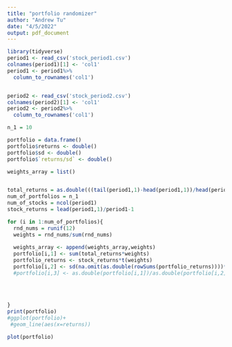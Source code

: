 ```yaml
---
title: "portfolio randomizer"
author: "Andrew Tu"
date: "4/5/2022"
output: pdf_document
---
```


```r
library(tidyverse)
period1 <- read_csv('stock_period1.csv')
colnames(period1)[1] <- 'col1'
period1 <- period1%>%
  column_to_rownames('col1')


period2 <- read_csv('stock_period2.csv')
colnames(period2)[1] <- 'col1'
period2 <- period2%>%
  column_to_rownames('col1')
```


```r
n_1 = 10

portfolio = data.frame()
portfolio$returns <- double()
portfolio$sd <- double()
portfolio$`returns/sd` <- double()

weights_array = list()


total_returns = as.double(((tail(period1,1)-head(period1,1))/head(period1,1))[1,])
num_of_portfolios = n_1
num_of_stocks = ncol(period1)
stock_returns = lead(period1,1)/period1-1

for (i in 1:num_of_portfolios){
  rnd_nums = runif(12)
  weights = rnd_nums/sum(rnd_nums)
  
  weights_array <- append(weights_array,weights)
  portfolio[i,1] <- sum(total_returns*weights)
  portfolio_returns <- stock_returns*t(weights)
  portfolio[i,2] <- sd(na.omit(as.double(rowSums(portfolio_returns))))*sqrt(252)
  #portfolio[i,3] <- as.double(portfolio[i,1])/as.double(portfolio[i,2])
  
  
   
  
}
print(portfolio)
#ggplot(portfolio)+
 #geom_line(aes(x=returns))

plot(portfolio)
```


